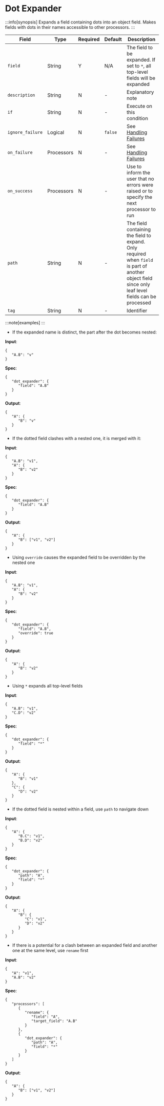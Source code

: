 # Dot Expander

:::info[synopsis]
Expands a field containing dots into an object field. Makes fields with dots in their names accessible to other processors.
:::

|Field|Type|Required|Default|Description|
|---|---|---|---|---|
|`field`|String|Y|N/A|The field to be expanded. If set to `*`, all top-level fields will be expanded|
|`description`|String|N|-|Explanatory note|
|`if`|String|N|-|Execute on this condition|
|`ignore_failure`|Logical|N|`false`|See [Handling Failures](../handling-failures.mdx)|
|`on_failure`|Processors|N|-|See [Handling Failures](../handling-failures.mdx)|
|`on_success`|Processors|N|-|Use to inform the user that no errors were raised or to specify the next processor to run|
|`path`|String|N|-|The field containing the field to expand. Only required when `field` is part of another object field since only leaf level fields can be processed|
|`tag`|String|N|-|Identifier|

:::note[examples]
:::
* If the expanded name is distinct, the part after the dot becomes nested:

**Input**:

```code
{
   "A.B": "v"
}
```

**Spec**:

```code
{
   "dot_expander": {
      "field": "A.B"
   }
}
```

**Output**:

```code
{
   "A": {
      "B": "v"
   }
}
```

* If the dotted field clashes with a nested one, it is merged with it:

**Input**:

```code
{
   "A.B": "v1",
   "A": {
      "B": "v2"
   }
}
```

**Spec**:

```code
{
   "dot_expander": {
      "field": "A.B"
   }
}
```

**Output**:

```code
{
   "A": {
      "B": ["v1", "v2"]
   }
}
```

* Using `override` causes the expanded field to be overridden by the nested one

**Input**:

```code
{
   "A.B": "v1",
   "A": {
      "B": "v2"
   }
}
```

**Spec**:

```code
{
   "dot_expander": {
      "field": "A.B",
      "override": true
   }
}
```

**Output**:

```code
{
   "A": {
      "B": "v2"
   }
}
```

* Using `*` expands all top-level fields

**Input**:

```code
{
   "A.B": "v1",
   "C.D": "v2"
}
```

**Spec**:

```code
{
   "dot_expander": {
      "field": "*"
   }
}
```

**Output**:

```code
{
   "A": {
      "B": "v1"
   },
   "C": {
      "D": "v2"
   }
}
```

* If the dotted field is nested within a field, use `path` to navigate down

**Input**:

```code
{
   "A": {
      "B.C": "v1",
      "B.D": "v2"
   }
}
```

**Spec**:

```code
{
   "dot_expander": {
      "path": "A",
      "field": "*"
   }
}
```

**Output**:

```code
{
   "A": {
      "B": {
         "C": "v1",
         "D": "v2"
      }
   }
}
```

* If there is a potential for a clash between an expanded field and another one at the same level, use `rename` first

**Input**:

```code
{
   "A": "v1",
   "A.B": "v2"
}
```

**Spec**:

```code
{
   "processors": [
      {
         "rename": {
            "field": "A",
            "target_field": "A.B"
         }
      },
      {
         "dot_expander": {
            "path": "A",
            "field": "*"
         }
      }
   ]
}
```

**Output**:

```code
{
   "A": {
      "B": ["v1", "v2"]
   }
}
```
